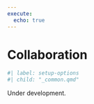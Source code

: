 ```yaml
---
execute: 
  echo: true
---
```


# Collaboration {#sec-collaboration}


```r
#| label: setup-options
#| child: "_common.qmd"
```

::: {.callout-caution title="Caution"}
Under development.
:::
